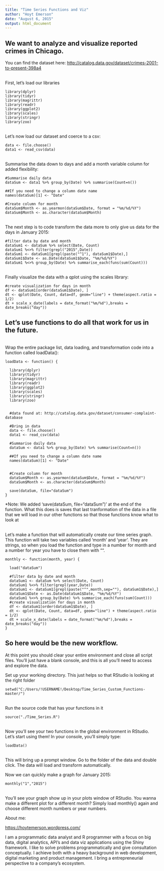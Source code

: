```yaml
---
title: "Time Series Functions and Viz"
author: "Hoyt Emerson"
date: "August 6, 2015"
output: html_document
---
```


<h2>We want to analyze and visualize reported crimes in Chicago.</h2>

You can find the dataset here: <http://catalog.data.gov/dataset/crimes-2001-to-present-398a4>

<br>
First, let's load our libraries

```
library(dplyr)
library(tidyr)
library(magrittr)
library(readr)
library(ggplot2)
library(scales)
library(stringr)
library(zoo)

```
<br>
Let's now load our dataset and coerce to a csv:

```
data <- file.choose()
data1 <- read_csv(data)

```
<br>
Summarise the data down to days and add a month variable column for added flexibility:

```
#Summarise daily data 
dataSum <- data1 %>% group_by(Date) %>% summarise(Count=n())

##If you need to change a column date name
names(dataSum)[1] <- "Date"

#Create column for month
dataSum$Month <- as.yearmon(dataSum$Date, format = "%m/%d/%Y")
dataSum$Month <- as.character(dataSum$Month)

```
<br>
The next step is to code transform the data more to only give us data for the days in January 2015:

```
#filter data by date and month
dataSum1 <- dataSum %>% select(Date, Count)
dataSum1 %<>% filter(grepl("2015",Date))
dataSum1 <- dataSum1[grepl(paste("^1"), dataSum1$Date),]
dataSum1$Date <- as.Date(dataSum1$Date, "%m/%d/%Y")
dataSum1 %<>% group_by(Date) %>% summarise_each(funs(sum(Count)))

```
<br>
Finally visualize the data with a qplot using the scales library:

```
#create visualization for days in month
df <- dataSum1[order(dataSum1$Date), ]
dt <- qplot(Date, Count, data=df, geom="line") + theme(aspect.ratio = 1/2)
dt + scale_x_date(labels = date_format("%m/%d"),breaks = date_breaks("day"))

```

<h2>Let's use functions to do all that work for us in the future.</h2>

<br>
Wrap the entire package list, data loading, and transformation code into a function called loadData():

```
loadData <- function() {
  
  library(dplyr)
  library(tidyr)
  library(magrittr)
  library(readr)
  library(ggplot2)
  library(scales)
  library(stringr)
  library(zoo)
  
  
  #data found at: http://catalog.data.gov/dataset/consumer-complaint-database
  
  #Bring in data
  data <- file.choose()
  data1 <- read_csv(data)
  
  #Summarise daily data 
  dataSum <- data1 %>% group_by(Date) %>% summarise(Count=n())
  
  ##If you need to change a column date name
  names(dataSum)[1] <- "Date"
  
  
  #Create column for month
  dataSum$Month <- as.yearmon(dataSum$Date, format = "%m/%d/%Y")
  dataSum$Month <- as.character(dataSum$Month)
  
  save(dataSum, file="dataSum")
}

```
*Note: We added 'save(dataSum, file="dataSum")' at the end of the function. What this does is saves that last tranformation of the data in a file that we will load in our other functions so that those functions know what to look at

<br>
Let's make a function that will automatically create our time series graph. This function will take two variables called 'month' and 'year'. They are strings, so when you load the function and type in a number for month and a number for year you have to close them with "".

```
monthly <- function(month, year) {
  
  load("dataSum")
  
  #filter data by date and month
  dataSum1 <- dataSum %>% select(Date, Count)
  dataSum1 %<>% filter(grepl(year,Date))
  dataSum1 <- dataSum1[grepl(paste("^",month,sep=""), dataSum1$Date),]
  dataSum1$Date <- as.Date(dataSum1$Date, "%m/%d/%Y")
  dataSum1 %<>% group_by(Date) %>% summarise_each(funs(sum(Count)))
  #create visualization for days in month
  df <- dataSum1[order(dataSum1$Date), ]
  dt <- qplot(Date, Count, data=df, geom="line") + theme(aspect.ratio = 1/2)
  dt + scale_x_date(labels = date_format("%m/%d"),breaks = date_breaks("day"))
}

```

<h2>So here would be the new workflow.</h2>

At this point you should clear your entire environment and close all script files. You'll just have a blank console, and this is all you'll need to access and explore the data.

Set up your working directory. This just helps so that RStudio is looking at the right folder
```
setwd("C:/Users/!USERNAME!/Desktop/Time_Series_Custom_Functions-master/")			
```
<br>
Run the source code that has your functions in it
```
source("./Time_Series.R")		
```
<br>
Now you'll see your two functions in the global environment in RStudio. Let's start using them! In your console, you'll simply type:

```
loadData()
```
<br>
This will bring up a prompt window. Go to the folder of the data and double click. The data will load and transform automatically.

Now we can quickly make a graph for January 2015:
```
monthly("1","2015")
```
<br>
You'll see your graph show up in your plots window of RStudio. You wanna make a different plot for a different month? Simply load monthly() again and choose different month numbers or year numbers. 

About me:

<https://hoytemerson.wordpress.com/>

I am a programmatic data analyst and R programmer with a focus on big data, digital analytics, API's and data viz applications using the Shiny framework. I like to solve problems programmatically and give consultation conceptually. I achieve both with a heavy background in web development, digital marketing and product management. I bring a entrepreneurial perspective to a company's ecosystem.

